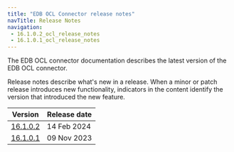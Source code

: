 ```yaml
---
title: "EDB OCL Connector release notes"
navTitle: Release Notes
navigation: 
 - 16.1.0.2_ocl_release_notes
 - 16.1.0.1_ocl_release_notes
---
```


The EDB OCL connector documentation describes the latest version of the EDB OCL connector. 

Release notes describe what's new in a release. When a minor or patch release introduces new functionality, indicators in the content identify the version that introduced the new feature.

|                Version                 | Release date |
| -------------------------------------- | ------------ |
| [16.1.0.2](16.1.0.2_ocl_release_notes) | 14 Feb 2024  |
| [16.1.0.1](16.1.0.1_ocl_release_notes) | 09 Nov 2023  |
